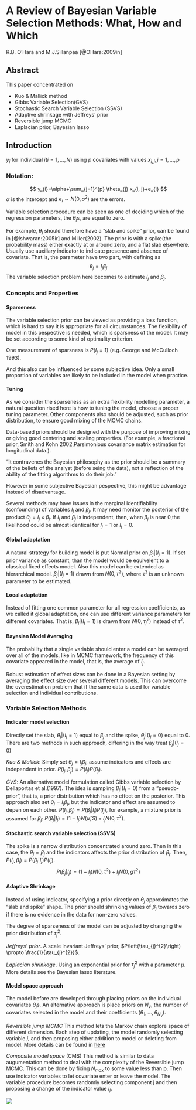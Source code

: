 # A Review of Bayesian Variable Selection Methods: What, How and Which

R.B. O'Hara and M.J.Sillanpaa
[@OHara:2009in]

## Abstract

This paper concentrated on 

- Kuo & Mallick method
- Gibbs Variable Selection(GVS)
- Stochastic Search Variable Selection (SSVS)
- Adaptive shrinkage with Jeffreys' prior
- Reversible jump MCMC
- Laplacian prior, Bayesian lasso

## Introduction
$y_i$ for individual $i(i=1,...,N)$ using $p$ covariates with values $x_{i, j}, j=1, \dots, p$


### Notation:
$$
y_{i}=\alpha+\sum_{j=1}^{p} \theta_{j} x_{i, j}+e_{i}
$$
$\alpha$ is the intercept and $e_{i} \sim N\left(0, \sigma^{2}\right)$ are the errors.

Variable selection procedure can be seen as one of deciding which of the regression parameters, the $\theta_j$s, are equal to zero. 

For example, $\theta_j$ should therefore have a "slab and spike" prior, can be found in [@Ishwaran:2005ir] and Miller(2002). The prior is with a spike(the probability mass) either exactly at or around zero, and a flat slab elsewhere.
Usually use auxiliary indicator to indicate presence and absence of covariate.
That is, the parameter have two part, with defining as 
$$
\theta_j=I_j\beta_j
$$
The variable selection problem here becomes to estimate $I_j$ and $\beta_j$.



### Concepts and Properties

#### Sparseness

The variable selection prior can be viewed as providing a loss function, which is hard to say it is appropriate for all circumstances. The flexibility of model in this pespective is needed, which is sparsness of the model. It may be set according to some kind of optimality criterion.

One measurement of sparsness is $P(I_j=1)$ (e.g. George and McCulloch 1993).

And this also can be influenced by some subjective idea. Only a small proportion of variables are likely to be included in the model when practice.

#### Tuning

As we consider the sparseness as an extra flexibility modelling parameter, a natural question rised here is how to tuning the model, choose a proper tuning parameter. 
Other components also should be adjusted, such as prior distribution, to ensure good mixing of the MCMC chains. 

Data-based priors should be designed with the purpose of improving mixing or giving good centering and scaling properties. (For example, a fractional prior, Smith and Kohn 2002,Parsimonious covariance matrix estimation for longitudinal data.).

"It contravenes the Bayesian philosophy as the prior should be a summary of the beliefs of the analyst (before seing the data), not a reflection of the ability of the fitting algorithms to do their job."

However in some subjective Bayesian pespective, this might be advantage instead of disadvantage.

Several methods may have issues in the marginal identifiability (confounding) of variables $I_j$ and $\beta_j$. 
It may need monitor the posterior of the product $\theta_j=I_j\times\beta_j$. If $I_j$ and $\beta_j$ is independent, then, when $\beta_j$ is near 0,the likelihood could be almost identical for $I_j=1$ or $I_j=0$.

#### Global adaptation

A natural strategy for building model is put Normal prior on $\beta_j|(I_j=1)$.
If set prior variance as constant, than the model would be equivelent to a classical fixed effects model. Also this model can be extended as hierarchical model.
$\beta_j|(I_j=1)$ drawn from $N(0,\tau^2)$, where $\tau^2$ is an unknown parameter to be estimated.


#### Local adaptation

Instead of fitting one common parameter for all regression coefficients, as we called it global adaptation, one can use different variance parameters for different covariates. That is, $\beta_{j} |\left(I_{j}=1\right)$ is drawn from $N(0,\tau_j^2)$ instead of $\tau^2$.

#### Bayesian Model Averaging

The probability that a single variable should enter a model can be averaged over all of the models, like in MCMC framework, the frequency of this covariate appeared in the model, that is, the average of $I_j$.

Robust estimation of effect sizes can be done in a Bayesian setting by averaging the effect size over several different models. This can overcome the overestimation problem that if the same data is used for variable selection and individual contributions.


### Variable Selection Methods

#### Indicator model selection

Directly set the slab, $\theta_j|(I_j=1)$ equal to $\beta_j$ and the spike, $\theta_j|(I_j=0)$ equal to 0. There are two methods in such approach, differing in the way treat $\beta_j|(I_j=0)$


*Kuo & Mallick*: Simply set $\theta_j=I_j\beta_j$, assume indicators and effects are independent in prior. $P\left(I_{j}, \beta_{j}\right)=P\left(I_{j}\right) P\left(\beta_{j}\right)$.

*GVS*: An alternative model formulation called Gibbs variable selection by Dellaportas et al.(1997). The idea is sampling $\beta_{j} |\left(I_{j}=0\right)$ from a "pseudo-prior", that is, a prior distribution which has no effect on the posterior. This approach also set $\theta_{j}=I_{j} \beta_{j}$, but the indicator and effect are assumed to depen on each other. $P\left(I_{j}, \beta_{j}\right)=P\left(\beta_{j} | I_{j}\right) P\left(I_{j}\right)$, for example, a mixture prior is assumed for $\beta_j$:
$P\left(\beta_{j} | I_{j}\right)=\left(1-I_{j}\right) N(\tilde{\mu}, S)+I_{j} N\left(0, \tau^{2}\right)$.


#### Stochastic search variable selection (SSVS)

The spike is a narrow distribution concentrated around zero. Then in this case, the $\theta_j=\beta_j$ and the indicators affects the prior distribution of $\beta_j$. Then, $P(I_j,\beta_j)=P(\beta_j|I_j)P(I_j)$. 
$$
P\left(\beta_{j} | I_{j}\right)=\left(1-I_{j}\right) N\left(0, \tau^{2}\right)+I_{j} N\left(0, g \tau^{2}\right)
$$

#### Adaptive Shrinkage

Instead of using indicator, specifying a prior directly on $\theta_j$ approximates the "slab and spike" shape.
The prior should shrinking values of $\beta_j$ towards zero if there is no evidence in the data for non-zero values.

The degree of sparseness of the model can be adjusted by changing the prior distribution of $\tau_j^2$.

*Jeffreys' prior*. A scale invariant Jeffreys' prior, $P\left(\tau_{j}^{2}\right) \propto \frac{1}{\tau_{j}^{2}}$.

*Laplacian shrinkage*. Using an exponential prior for $\tau_j^2$ with a parameter $\mu$. More details see the Bayesian lasso literature.

#### Model space approach

The model before are developed through placing priors on the individual covariates $\theta_j$s. An alternative approach is place priors on $N_v$, the number of covariates selected in the model and their coefficients $\left(\theta_{1}, \ldots, \theta_{N_{v}}\right)$.

*Reversible jump MCMC* This method lets the Markov chain explore space of different dimension. Each step of updating, the model randomly selecting variable $j$, and then proposing either addition to model or deleting from model. More details can be found in [here](https://kmsmgsh.github.io/Notes-in-statistics-and-computing/reversible-jump-mcmc.html)

*Composite model space* (CMS)
This method is similar to data augumentation method to deal with the complexity of the Reversible jump MCMC. This can be done by fixing $N_{max}$ to some value less than p. Then use indicator variables to let covariate enter or leave the model. The variable procedure becomes randomly selecting component j and then proposing a change of the indicator value $I_j$.


![](https://cdn.mathpix.com/snip/images/Vw6eULQGqj108GmLjX8XD5eX9i5NiFglGN7vvcQ0kAE.original.fullsize.png)







